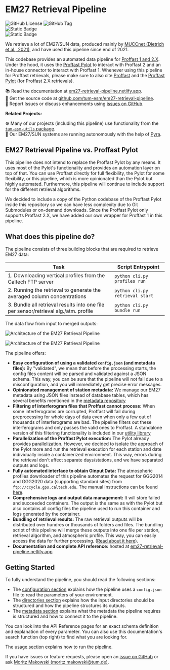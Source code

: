 # EM27 Retrieval Pipeline

<img alt="GitHub License" src="https://img.shields.io/github/license/tum-esm/em27-retrieval-pipeline?style=flat&label=License&labelColor=%230f172a&color=%23fef08a&cacheSeconds=60" className="inline p-0 m-px mt-4"/> <img alt="GitHub Tag" src="https://img.shields.io/github/v/tag/tum-esm/em27-retrieval-pipeline?sort=semver&style=flat&label=Latest%20Pipeline%20Version&color=%23fef08a&cacheSeconds=60&labelColor=%230f172a" className="inline p-0 m-px mt-4"/> <br/> <img alt="Static Badge" src="https://img.shields.io/badge/Proffast%201.0%20%7C%202.2%20%7C%202.3%20%7C%202.4-whydoineedthis?style=flat&label=Retrieval%20Algorithms&labelColor=%230f172a&color=%2399f6e4&cacheSeconds=60" className="inline p-0 m-px "/> <br/> <img alt="Static Badge" src="https://img.shields.io/badge/GGG2014%20%7C%20GGG2020%20-%20whydoineedthis?style=flat&label=Atmospheric%20Profile%20Models&labelColor=%230f172a&color=%2399f6e4&cacheSeconds=60" className="inline p-0 m-px "/> <br/> <!--[<img alt="Static Badge" src="https://img.shields.io/badge/DOI-10.5281/zenodo.14285078-%23bae6fd?labelColor=%230f172a"/>](https://doi.org/10.5281/zenodo.14285078)-->

We retrieve a lot of EM27/SUN data, produced mainly by [MUCCnet (Dietrich et al., 2021)](https://doi.org/10.5194/amt-14-1111-2021), and have used this pipeline since end of 2021.

This codebase provides an automated data pipeline for [Proffast 1 and 2.X](https://www.imk-asf.kit.edu/english/3225.php). Under the hood, it uses the [Proffast Pylot](https://gitlab.eudat.eu/coccon-kit/proffastpylot.git) to interact with Proffast 2 and an in-house connector to interact with Proffast 1. Whenever using this pipeline for Proffast retrievals, please make sure to also cite [Proffast](https://www.imk-asf.kit.edu/english/3225.php) and the [Proffast Pylot](https://gitlab.eudat.eu/coccon-kit/proffastpylot) (for Proffast 2.X retrievals).

📚 Read the documentation at [em27-retrieval-pipeline.netlify.app](https://em27-retrieval-pipeline.netlify.app).<br/>
💾 Get the source code at [github.com/tum-esm/em27-retrieval-pipeline](https://github.com/tum-esm/em27-retrieval-pipeline).<br/>
🐝 Report Issues or discuss enhancements using [issues on GitHub](https://github.com/tum-esm/em27-retrieval-pipeline/issues).

**Related Projects:**

⚙️ Many of our projects (including this pipeline) use functionality from the [`tum-esm-utils` package](https://github.com/tum-esm/utils).<br/>
🤖 Our EM27/SUN systems are running autonomously with the help of [Pyra](https://github.com/tum-esm/pyra).

## EM27 Retrieval Pipeline vs. Proffast Pylot

This pipeline does not intend to replace the Proffast Pylot by any means. It uses most of the Pylot's functionality and provides an automation layer on top of that. You can use Proffast directly for full flexibility, the Pylot for some flexibility, or this pipeline, which is more opinionated than the Pylot but highly automated. Furthermore, this pipeline will continue to include support for the different retrieval algorithms.

We decided to include a copy of the Python codebase of the Proffast Pylot inside this repository so we can have less complexity due to Git Submodules or on-demand downloads. Since the Proffast Pylot only supports Proffast 2.X, we have added our own wrapper for Proffast 1 in this pipeline.

## What does this pipeline do?

The pipeline consists of three building blocks that are required to retrieve EM27 data:

| Task                                                                                 | Script Entrypoint               |
| ------------------------------------------------------------------------------------ | ------------------------------- |
| 1. Downloading vertical profiles from the Caltech FTP server                         | `python cli.py profiles run`    |
| 2. Running the retrieval to generate the averaged column concentrations              | `python cli.py retrieval start` |
| 3. Bundle all retrieval results into one file per sensor/retrieval alg./atm. profile | `python cli.py bundle run`      |

The data flow from input to merged outputs:

<img
  src="/images/architecture.png"
  alt="Architecture of the EM27 Retrieval Pipeline"
  width={1633}
  height={1854}
  className="my-8 max-w-lg mx-auto block dark:hidden w-full"
/>

<img
  src="/images/architecture-dark.png"
  alt="Architecture of the EM27 Retrieval Pipeline"
  width={1633}
  height={1854}
  className="my-8 max-w-lg mx-auto hidden dark:block w-full"
/>

The pipeline offers:

- **Easy configuration of using a validated `config.json` (and metadata files):** By "validated", we mean that before the processing starts, the config files content will be parsed and validated against a JSON schema. This way, you can be sure that the pipeline will not fail due to a misconfiguration, and you will immediately get precise error messages.
- **Opinionated management of station metadata:** We manage our EM27 metadata using JSON files instead of database tables, which has several benefits mentioned in the [metadata repository](https://github.com/tum-esm/em27-metadata)
- **Filtering of interferogram files that Proffast cannot process:** When some interferograms are corrupted, Proffast will fail during preprocessing for whole days of data even when only a few out of thousands of interferograms are bad. The pipeline filters out these interferograms and only passes the valid ones to Proffast. A standalone version of this filtering functionality is included in our [utility library](https://tum-esm-utils.netlify.app/api-reference#tum_esm_utilsinterferograms)
- **Parallelization of the Proffast Pylot execution:** The Pylot already provides parallelization. However, we decided to isolate the approach of the Pylot more and run the retrieval execution for each station and date individually inside a containerized environment. This way, errors during the retrieval don't affect separate days/stations, and we have separated outputs and logs.
- **Fully automated interface to obtain Ginput Data:** The atmospheric profiles downloader of this pipeline automates the request for GGG2014 and GGG2020 data (supporting standard sites) from `ftp://ccycle.gps.caltech.edu`. The manual instructions can be found [here](https://tccon-wiki.caltech.edu/Main/ObtainingGinputData).
- **Comprehensive logs and output data management:** It will store failed and succeeded containers. The output is the same as with the Pylot but also contains all config files the pipeline used to run this container and logs generated by the container.
- **Bundling of retrieval results:** The raw retrieval outputs will be distributed over hundres or thousands of folders and files. The bundling script of this pipeline will merge these outputs into one file per station, retrieval algorithm, and atmospheric profile. This way, you can easily access the data for further processing. ([Read about it here](/guides/directories#bundles)).
- **Documentation and complete API reference:** hosted at [em27-retrieval-pipeline.netlify.app](https://em27-retrieval-pipeline.netlify.app/)

## Getting Started

To fully understand the pipeline, you should read the following sections:

- The [configuration section](/guides/configuration) explains how the pipeline uses a `config.json` file to read the parameters of your environment.
- The [directories section](/guides/directories) explains how the input directories should be structured and how the pipeline structures its outputs.
- The [metadata section](/guides/metadata) explains what the metadata the pipeline requires is structured and how to connect it to the pipeline.

You can look into the API Reference pages for an exact schema definition and explanation of every parameter. You can also use this documentation's search function (top right) to find what you are looking for.

The [usage section](/guides/usage) explains how to run the pipeline.

If you have issues or feature requests, please open an [issue on GitHub](https://github.com/tum-esm/em27-retrieval-pipeline/issues) or ask [Moritz Makowski (moritz.makowski@tum.de)](mailto:moritz.makowski@tum.de).
